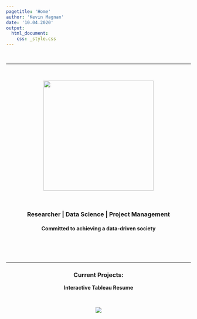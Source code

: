 ```yaml
---
pagetitle: 'Home'
author: 'Kevin Magnan'
date: '10.04.2020'
output:
  html_document:
    css: _style.css
---
```


<script>
  (function(i,s,o,g,r,a,m){i['GoogleAnalyticsObject']=r;i[r]=i[r]||function(){
  (i[r].q=i[r].q||[]).push(arguments)},i[r].l=1*new Date();a=s.createElement(o),
  m=s.getElementsByTagName(o)[0];a.async=1;a.src=g;m.parentNode.insertBefore(a,m)
  })(window,document,'script','https://www.google-analytics.com/analytics.js','ga');

  ga('create', 'UA-97380674-1', 'auto');
  ga('send', 'pageview');

</script>

<br>

<hr>

<br/>

<center>
<div class="row">
<img src="https://raw.githubusercontent.com/kjmagnan1s/kjmagnan1s.github.io/master/images/index_pic.jpg" 
  width="300px" height="300px"/>
</div>

<br/>

<center>
<h3>
Researcher | Data Science | Project Management
</h3>

<h4>
Committed to achieving a data-driven society
<h4/>

</div>
</div>
</div>
</div>

<br/><br/><br/>

***

<center>
<h3>

Current Projects:

</h3>

Interactive Tableau Resume


<br>

<div class='tableauPlaceholder' id='viz1560221265980' style='position: relative'><noscript><a href='#'><img alt=' ' src='https:&#47;&#47;public.tableau.com&#47;static&#47;images&#47;Ke&#47;KevinMagnanInteractiveResume&#47;Dashboard1&#47;1_rss.png' style='border: none' /></a></noscript><object class='tableauViz'  style='display:none;'><param name='host_url' value='https%3A%2F%2Fpublic.tableau.com%2F' /> <param name='embed_code_version' value='3' /> <param name='site_root' value='' /><param name='name' value='KevinMagnanInteractiveResume&#47;Dashboard1' /><param name='tabs' value='no' /><param name='toolbar' value='yes' /><param name='static_image' value='https:&#47;&#47;public.tableau.com&#47;static&#47;images&#47;Ke&#47;KevinMagnanInteractiveResume&#47;Dashboard1&#47;1.png' /> <param name='animate_transition' value='yes' /><param name='display_static_image' value='yes' /><param name='display_spinner' value='yes' /><param name='display_overlay' value='yes' /><param name='display_count' value='yes' /></object></div>
<script type='text/javascript'>
var divElement = document.getElementById('viz1560221265980');
var vizElement = divElement.getElementsByTagName('object')[0];                    
if ( divElement.offsetWidth > 800 ) { vizElement.style.width='800px';vizElement.style.height='529px';} else if ( divElement.offsetWidth > 500 ) { vizElement.style.width='800px';vizElement.style.height='529px';} else { vizElement.style.width='100%';vizElement.style.height='1033px';}                     
var scriptElement = document.createElement('script');                    
scriptElement.src = 'https://public.tableau.com/javascripts/api/viz_v1.js';                    vizElement.parentNode.insertBefore(scriptElement, vizElement);                
</script>
</center> 

<br>